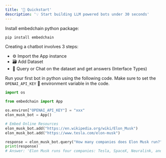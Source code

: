 ```yaml
---
title: '🚀 Quickstart'
description: '💡 Start building LLM powered bots under 30 seconds'
---
```


Install embedchain python package:

```bash
pip install embedchain
```

Creating a chatbot involves 3 steps:

- ⚙️ Import the App instance
- 🗃️ Add Dataset
- 💬 Query or Chat on the dataset and get answers (Interface Types)

Run your first bot in python using the following code. Make sure to set the `OPENAI_API_KEY` 🔑 environment variable in the code.

```python
import os

from embedchain import App

os.environ["OPENAI_API_KEY"] = "xxx"
elon_musk_bot = App()

# Embed Online Resources
elon_musk_bot.add("https://en.wikipedia.org/wiki/Elon_Musk")
elon_musk_bot.add("https://www.tesla.com/elon-musk")

response = elon_musk_bot.query("How many companies does Elon Musk run?")
print(response)
# Answer: 'Elon Musk runs four companies: Tesla, SpaceX, Neuralink, and The Boring Company.'
```
